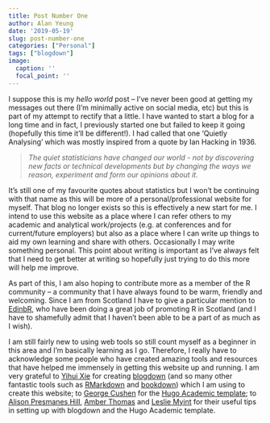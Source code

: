 ```yaml
---
title: Post Number One
author: Alan Yeung
date: '2019-05-19'
slug: post-number-one
categories: ["Personal"]
tags: ["blogdown"]
image:
  caption: ''
  focal_point: ''
---
```


I suppose this is my *hello world* post -- I've never been good at getting my messages out there (I'm minimally active on social media, etc) but this is part of my attempt to rectify that a little. I have wanted to start a blog for a long time and in fact, I previously started one but failed to keep it going (hopefully this time it'll be different!). I had called that one 'Quietly Analysing' which was mostly inspired from a quote by Ian Hacking in 1936.

> *The quiet statisticians have changed our world - not by discovering new facts or technical developments but by changing the ways we reason, experiment and form our opinions about it.*

It's still one of my favourite quotes about statistics but I won't be continuing with that name as this will be more of a personal/professional website for myself. That blog no longer exists so this is effectively a new start for me. I intend to use this website as a place where I can refer others to my academic and analytical work/projects (e.g. at conferences and for current/future employers) but also as a place where I can write up things to aid my own learning and share with others. Occasionally I may write something personal. This point about writing is important as I've always felt that I need to get better at writing so hopefully just trying to do this more will help me improve.  
  
As part of this, I am also hoping to contribute more as a member of the R community -- a community that I have always found to be warm, friendly and welcoming. Since I am from Scotland I have to give a particular mention to [EdinbR](http://edinbr.org), who have been doing a great job of promoting R in Scotland (and I have to shamefully admit that I haven't been able to be a part of as much as I wish).    
  
I am still fairly new to using web tools so still count myself as a beginner in this area and I'm basically learning as I go. Therefore, I really have to acknowledge some people who have created amazing tools and resources that have helped me immensely in getting this website up and running. I am very grateful to [Yihui Xie](https://yihui.name/en) for creating [blogdown](https://bookdown.org/yihui/blogdown) (and so many other fantastic tools such as [RMarkdown](https://rmarkdown.rstudio.com) and [bookdown](https://bookdown.org)) which I am using to create this website; to [George Cushen](https://georgecushen.com) for the [Hugo Academic template](https://github.com/gcushen/hugo-academic); to [Alison Presmanes Hill](https://alison.rbind.io), [Amber Thomas](https://amber.rbind.io) and [Leslie Myint](https://lmyint.github.io) for their useful tips in setting up with blogdown and the Hugo Academic template. 
